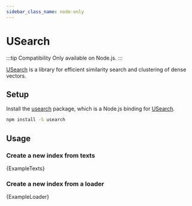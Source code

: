 ```yaml
---
sidebar_class_name: node-only
---
```



# USearch

:::tip Compatibility
Only available on Node.js.
:::

[USearch](https://github.com/unum-cloud/usearch) is a library for efficient similarity search and clustering of dense vectors.

## Setup

Install the [usearch](https://github.com/unum-cloud/usearch/tree/main/javascript) package, which is a Node.js binding for [USearch](https://github.com/unum-cloud/usearch).

```bash npm2yarn
npm install -S usearch
```

## Usage

### Create a new index from texts


<CodeBlock language="typescript">{ExampleTexts}</CodeBlock>

### Create a new index from a loader


<CodeBlock language="typescript">{ExampleLoader}</CodeBlock>